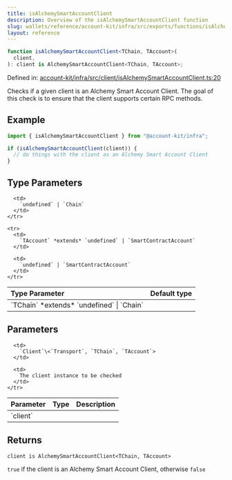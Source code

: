 ```yaml
---
title: isAlchemySmartAccountClient
description: Overview of the isAlchemySmartAccountClient function
slug: wallets/reference/account-kit/infra/src/exports/functions/isAlchemySmartAccountClient
layout: reference
---
```


```ts
function isAlchemySmartAccountClient<TChain, TAccount>(
  client,
): client is AlchemySmartAccountClient<TChain, TAccount>;
```

Defined in: [account-kit/infra/src/client/isAlchemySmartAccountClient.ts:20](https://github.com/alchemyplatform/aa-sdk/blob/5b9429f0f16dcd4ff822527b8de589e19e88faa7/account-kit/infra/src/client/isAlchemySmartAccountClient.ts#L20)

Checks if a given client is an Alchemy Smart Account Client. The goal of this check is to ensure that the client supports certain RPC methods.

## Example

```ts
import { isAlchemySmartAccountClient } from "@account-kit/infra";

if (isAlchemySmartAccountClient(client)) {
  // do things with the client as an Alchemy Smart Account Client
}
```

## Type Parameters

<table>
  <thead>
    <tr>
      <th align="left">Type Parameter</th>
      <th align="left">Default type</th>
    </tr>
  </thead>

  <tbody>
    <tr>
      <td>
        `TChain` *extends* `undefined` | `Chain`
      </td>

      <td>
        `undefined` | `Chain`
      </td>
    </tr>

    <tr>
      <td>
        `TAccount` *extends* `undefined` | `SmartContractAccount`
      </td>

      <td>
        `undefined` | `SmartContractAccount`
      </td>
    </tr>

  </tbody>
</table>

## Parameters

<table>
  <thead>
    <tr>
      <th align="left">Parameter</th>
      <th align="left">Type</th>
      <th align="left">Description</th>
    </tr>
  </thead>

  <tbody>
    <tr>
      <td>
        `client`
      </td>

      <td>
        `Client`\<`Transport`, `TChain`, `TAccount`>
      </td>

      <td>
        The client instance to be checked
      </td>
    </tr>

  </tbody>
</table>

## Returns

`client is AlchemySmartAccountClient<TChain, TAccount>`

`true` if the client is an Alchemy Smart Account Client, otherwise `false`
